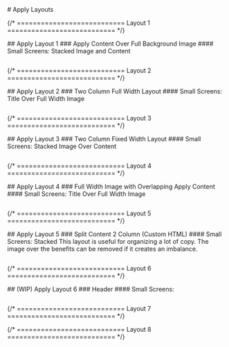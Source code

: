 

<main class="page-main">

<div class="page-title">
	# Apply Layouts
</div>

{/* =========================== Layout 1 =========================== */}
<div class="intro-wrap">
  ## Apply Layout 1
  ### Apply Content Over Full Background Image
  #### Small Screens: Stacked Image and Content
	
</div>

<ApplyOne />

```scss:title=styles.scss


```

{/* =========================== Layout 2 =========================== */}


<div class="intro-wrap">
  ## Apply Layout 2
  ### Two Column Full Width Layout
  #### Small Screens: Title Over Full Width Image
	
</div>

<ApplyTwo />

```scss:title=styles.scss


```

{/* =========================== Layout 3 =========================== */}

<div class="intro-wrap">
  ## Apply Layout 3 
  ### Two Column Fixed Width Layout
  #### Small Screens: Stacked Image Over Content
	
</div>

<ApplyThree />

```scss:title=styles.scss


```

{/* =========================== Layout 4 =========================== */}

<div class="intro-wrap">
  ## Apply Layout 4
  ### Full Width Image with Overlapping Apply Content
  #### Small Screens: Title Over Full Width Image
	
</div>

<ApplyFour />

```scss:title=styles.scss


```

{/* =========================== Layout 5 =========================== */}

<div class="intro-wrap">
  ## Apply Layout 5
  ### Split Content 2 Column (Custom HTML)
  #### Small Screens: Stacked
  This layout is useful for organizing a lot of copy. The image over the benefits can be removed if it creates an imbalance.
	
</div>

<ApplyFive />

```scss:title=styles.scss


```

{/* =========================== Layout 6 =========================== */}

<div class="intro-wrap">
  ## (WIP) Apply Layout 6
  ### Header
  #### Small Screens: 
	
</div>

<ApplySix />

```scss:title=styles.scss


```

{/* =========================== Layout 7 =========================== */}

{/* =========================== Layout 8 =========================== */}

</main>
